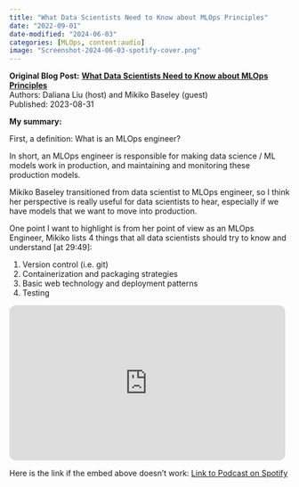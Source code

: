 ```yaml
---
title: "What Data Scientists Need to Know about MLOps Principles"
date: "2022-09-01"
date-modified: "2024-06-03"
categories: [MLOps, content:audio]
image: "Screenshot-2024-06-03-spotify-cover.png"
---
```


**Original Blog Post:**
**[What Data Scientists Need to Know about MLOps Principles](https://open.spotify.com/episode/0hD9mUmVOLl2vFxBxY9ggN?si=f70b9d2498d843f5)** <br>
Authors: Daliana Liu (host) and Mikiko Baseley (guest) <br>
Published: 2023-08-31

**My summary:**

First, a definition: What is an MLOps engineer?

In short, an MLOps engineer is responsible for making data science / ML models work in production, and maintaining and monitoring these production models.

Mikiko Baseley transitioned from data scientist to MLOps engineer, so I think
her perspective is really useful for data scientists to hear, especially if we
have models that we want to move into production.

One point I want to highlight is from her point of view as an MLOps Engineer,
Mikiko lists 4 things that all data scientists should try to know and
understand [at 29:49]:

1. Version control (i.e. git)
2. Containerization and packaging strategies
3. Basic web technology and deployment patterns
4. Testing

<iframe style="border-radius:12px" src="https://open.spotify.com/embed/episode/0hD9mUmVOLl2vFxBxY9ggN/video?utm_source=generator&theme=0" width="496" height="279" frameBorder="0" allowfullscreen="" allow="autoplay; clipboard-write; encrypted-media; fullscreen; picture-in-picture" loading="lazy"></iframe>

Here is the link if the embed above doesn't work:
[Link to Podcast on Spotify](https://open.spotify.com/episode/0hD9mUmVOLl2vFxBxY9ggN?si=f70b9d2498d843f5)
